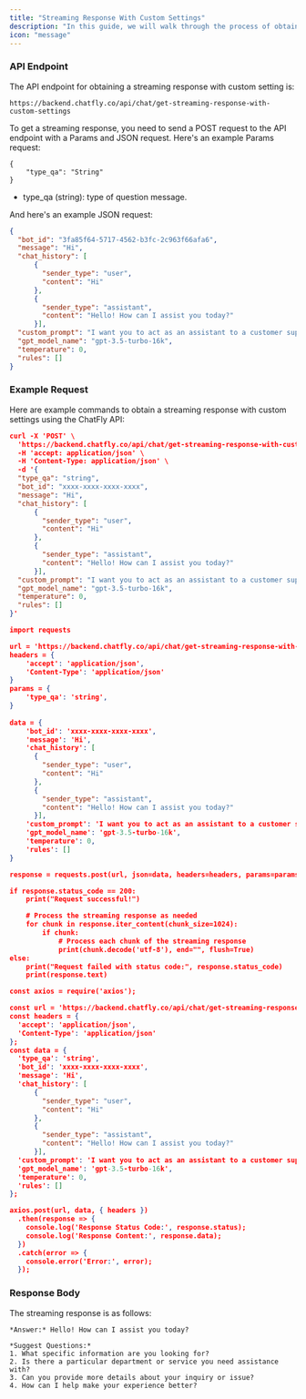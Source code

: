 ```yaml
---
title: "Streaming Response With Custom Settings"
description: "In this guide, we will walk through the process of obtaining a streaming response from the ChatFly API with the custom your settings."
icon: "message"
---
```


### API Endpoint

The API endpoint for obtaining a streaming response with custom setting is:
```text
https://backend.chatfly.co/api/chat/get-streaming-response-with-custom-settings
```
To get a streaming response, you need to send a POST request to the API endpoint with a Params and JSON request. 
Here's an example Params request:
```params
{
    "type_qa": "String"
}
```
- type_qa (string): type of question message.

And here's an example JSON request:

```json
{
  "bot_id": "3fa85f64-5717-4562-b3fc-2c963f66afa6",
  "message": "Hi",
  "chat_history": [
      {
        "sender_type": "user",
        "content": "Hi"
      },
      {
        "sender_type": "assistant",
        "content": "Hello! How can I assist you today?"
      }],
  "custom_prompt": "I want you to act as an assistant to a customer support agent by writing email responses...",
  "gpt_model_name": "gpt-3.5-turbo-16k",
  "temperature": 0,
  "rules": []
}
```

### Example Request
Here are example commands to obtain a streaming response with custom settings using the ChatFly API:

<CodeGroup>

```json curl
curl -X 'POST' \
  'https://backend.chatfly.co/api/chat/get-streaming-response-with-custom-settings' \
  -H 'accept: application/json' \
  -H 'Content-Type: application/json' \
  -d '{
  "type_qa": "string",
  "bot_id": "xxxx-xxxx-xxxx-xxxx",
  "message": "Hi",
  "chat_history": [
      {
        "sender_type": "user",
        "content": "Hi"
      },
      {
        "sender_type": "assistant",
        "content": "Hello! How can I assist you today?"
      }],
  "custom_prompt": "I want you to act as an assistant to a customer support agent by writing email responses...",
  "gpt_model_name": "gpt-3.5-turbo-16k",
  "temperature": 0,
  "rules": []
}'
```

```json python
import requests

url = 'https://backend.chatfly.co/api/chat/get-streaming-response-with-custom-settings'
headers = {
    'accept': 'application/json',
    'Content-Type': 'application/json'
}
params = {
    'type_qa': 'string',
}
    
data = {
    'bot_id': 'xxxx-xxxx-xxxx-xxxx',
    'message': 'Hi',
    'chat_history': [
      {
        "sender_type": "user",
        "content": "Hi"
      },
      {
        "sender_type": "assistant",
        "content": "Hello! How can I assist you today?"
      }],
    'custom_prompt': 'I want you to act as an assistant to a customer support agent by writing email responses...',
    'gpt_model_name': 'gpt-3.5-turbo-16k',
    'temperature': 0,
    'rules': []
}

response = requests.post(url, json=data, headers=headers, params=params, stream=True)

if response.status_code == 200:
    print("Request successful!")

    # Process the streaming response as needed
    for chunk in response.iter_content(chunk_size=1024):
        if chunk:
            # Process each chunk of the streaming response
            print(chunk.decode('utf-8'), end="", flush=True)
else:
    print("Request failed with status code:", response.status_code)
    print(response.text)
```

```json javascript
const axios = require('axios');

const url = 'https://backend.chatfly.co/api/chat/get-streaming-response-with-custom-settings';
const headers = {
  'accept': 'application/json',
  'Content-Type': 'application/json'
};
const data = {
  'type_qa': 'string',
  'bot_id': 'xxxx-xxxx-xxxx-xxxx',
  'message': 'Hi',
  'chat_history': [
      {
        "sender_type": "user",
        "content": "Hi"
      },
      {
        "sender_type": "assistant",
        "content": "Hello! How can I assist you today?"
      }],
  'custom_prompt': 'I want you to act as an assistant to a customer support agent by writing email responses...',
  'gpt_model_name': 'gpt-3.5-turbo-16k',
  'temperature': 0,
  'rules': []
};

axios.post(url, data, { headers })
  .then(response => {
    console.log('Response Status Code:', response.status);
    console.log('Response Content:', response.data);
  })
  .catch(error => {
    console.error('Error:', error);
  });
```

</CodeGroup>

### Response Body

The streaming response is as follows:
```
*Answer:* Hello! How can I assist you today? 

*Suggest Questions:*
1. What specific information are you looking for?
2. Is there a particular department or service you need assistance with?
3. Can you provide more details about your inquiry or issue?
4. How can I help make your experience better?
```